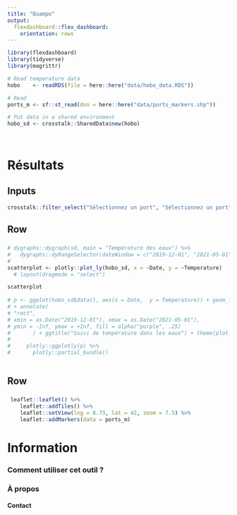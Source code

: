```yaml
---
title: "Quampo"
output: 
  flexdashboard::flex_dashboard:
    orientation: rows
---
```


```r
library(flexdashboard)
library(tidyverse)
library(magrittr)

# Read temperature data
hobo    <- readRDS(file = here::here("data/hobo_data.RDS"))

# Read 
ports_m <- sf::st_read(dsn = here::here("data/ports_markers.shp"))

# Put data in a shared environment
hobo_sd <- crosstalk::SharedData$new(hobo)
  
  
```

Résultats
=====================================  

Inputs {.sidebar}
-----------------------------------------------------------------------
```r

crosstalk::filter_select("Sélectionnez un port", "Sélectionnez un port", hobo_sd, ~Site, multiple = FALSE)

```

Row {data-height=500}
-------------------------------------
###

```r


# dygraphs::dygraph(sd, main = "Température des eaux") %>% 
#   dygraphs::dyRangeSelector(dateWindow = c("2019-12-01", "2021-05-01"))
# 
scatterplot <- plotly::plot_ly(hobo_sd, x = ~Date, y = ~Temperature)
  # layout(dragmode = "select")

scatterplot
  
# p <- ggplot(hobo_sd$data(), aes(x = Date,  y = Temperature)) + geom_line()
# + annotate(
# "rect",
# xmin = as.Date("2019-12-01"), xmax = as.Date("2021-05-01"),
# ymin = -Inf, ymax = +Inf, fill = alpha("purple", .25)
#       ) + ggtitle("Suivi de température dans les eaux") + theme(plot.title = element_text(hjust = 0.5)) + xlab("Date") + ylab("Température (en °C)")
# 
#     plotly::ggplotly(p) %>%
#       plotly::partial_bundle()
    
```
 
Row {data-height=500}
-------------------------------------
###

```r


 leaflet::leaflet() %>%
    leaflet::addTiles() %>%
    leaflet::setView(lng = 8.73, lat = 42, zoom = 7.5) %>%
    leaflet::addMarkers(data = ports_m)

```

Information {data-orientation=rows data-icon="fa-info-circle"}
=====================================

### Comment utiliser cet outil ?


### À propos


#### Contact

<!-- $(document).ready(function () { -->
<!--   FlexDashboard.init({ -->
<!--     theme: "paper", -->
<!--     fillPage: true, -->
<!--     orientation: "columns", -->
<!--     storyboard: false, -->
<!--     defaultFigWidth: 576, -->
<!--     defaultFigHeight: 460, -->
<!--     defaultFigWidthMobile: 360, -->
<!--     defaultFigHeightMobile: 460 -->
<!--   }); -->
<!-- }); -->

